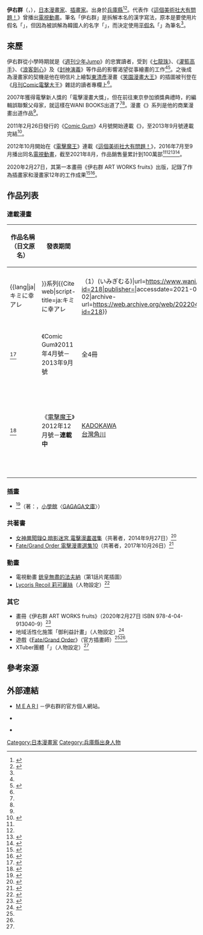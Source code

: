 {{multiple issues|
{{Notability Unreferenced|time=2016-12-09T18:14:07+00:00}}
{{Primarysources|time=2016-12-09T18:14:07+00:00}}
}}
{{Infobox comics creator
| 名稱 = 伊右群
| 外文名 = 
| 外文 = 
| 圖片 = 
| 圖片尺寸 = 
| 圖片簡介 = 
| 本名 = 
| 日文名稱 = いみぎむる
| 平假名 = 
| 羅馬拼音 = Imigimuru
| 筆名 = 
| 出生日期 = 11月29日
| 出生地點 = {{JPN}}[[兵庫縣|兵庫縣]]
| 逝世日期 = 
| 逝世地點 = 
| 國籍 = {{JPN}}
| 職業 = [[漫畫家|漫畫家]]、[[插畫家|插畫家]]
| 稱號 = 
| 活動開始 = 
| 活動結束 = 
| 類型 = 
| 代表作 = 《[[這個美術社大有問題！|這個美術社大有問題！]]》
| 合作人 = 
| 配偶 = 
| 兒女 = 
| 親屬 = 
| 獎項 = 電擊漫畫大獎（2007年）
| 簽名 = 
| 網站 = [http://www.geocities.jp/ayac2006/ M E A R I]　{{ja icon}}
| module = 
}}
{{japanese|japanese=いみぎむる|kana=|romaji=Imigimuru}}
'''伊右群'''（{{lang-ja|いみぎむる}}，{{bd||11月29日<ref>{{Cite web|title=伊右群|url=https://www.pixiv.net/users/39265042|website=[[pixiv|pixiv]]|accessdate=2021-09-03|language=ja}}</ref>||}}），[[日本|日本]][[漫畫家|漫畫家]]、[[插畫家|插畫家]]。出身於[[兵庫縣|兵庫縣]]<ref name=":0">{{Cite web|script-title=ja:いみぎむる インタビュー｜TOPPA!!（トッパ·闇鍋的WEBメディア）|url=https://toppamedia.com/interview-2020-6-imigimuru/|website=toppamedia.com|accessdate=2021-09-03|language=ja|archive-date=2021-09-03|archive-url=https://web.archive.org/web/20210903131535/https://toppamedia.com/interview-2020-6-imigimuru/}}</ref><ref name=":1">{{Cite web|script-title=ja:「電撃マオウ」連載中『この美術部には問題がある！』TVアニメ化決定！|url=http://prtimes.jp/main/html/rd/p/000001853.000007006.html|website=PR TIMES|accessdate=2021-09-03|language=ja|archive-date=2022-04-02|archive-url=https://web.archive.org/web/20220402222313/https://prtimes.jp/main/html/rd/p/000001853.000007006.html}}</ref>。代表作《[[這個美術社大有問題！|這個美術社大有問題！]]》曾播出[[電視動畫|電視動畫]]。筆名「伊右群」是拆解本名的漢字寫法，原本是要使用片假名「{{lang|ja|イミギムル}}」，但因為被誤解為韓國人的名字「{{lang|ja|イ·ミギムル}}」，而決定使用[[平假名|平假名]]「{{lang|ja|いみぎむる}}」為筆名<ref name=":0" />。

== 來歷 ==
伊右群從小學時期就是《[[週刊少年Jump|週刊少年Jump]]》的忠實讀者，受到《[[七龍珠|七龍珠]]》、《[[灌籃高手|灌籃高手]]》、《[[浪客劍心|浪客劍心]]》及《[[封神演義_(漫畫)|封神演義]]》等作品的影響渴望從事繪畫的工作<ref name=":0" /><ref name=":2">{{Cite web|script-title=ja:【インタビュー】『この美術部には問題がある！』いみぎむる「宇佐美さんが赤面している顔は可愛い」|url=https://media.comicspace.jp/archives/14107|work={{lang|ja|コミスペ！}}|accessdate=2021-09-03|language=ja|archive-date=2021-10-03|archive-url=https://web.archive.org/web/20211003042413/https://media.comicspace.jp/archives/14107}}</ref>。之後成為漫畫家的契機是他在明信片上繪製[[東清彥|東清彥]]漫畫《[[笑園漫畫大王|笑園漫畫大王]]》的插圖被刊登在《[[月刊Comic電擊大王|月刊Comic電擊大王]]》雜誌的讀者專欄上<ref name=":2" />。

2007年獲得電擊新人獎的「電擊漫畫大獎」，但在前往東京參加頒獎典禮時，{{link-ja|WANI BOOKS|ワニブックス}}的編輯誤聯繫父母家，就這樣在WANI BOOKS出道了<ref name=":1" /><ref name=":2" />。漫畫《{{lang|ja|キミに幸アレ!!}}》系列是他的商業漫畫出道作品<ref name=":0" />。

2011年2月26日發行的《[[Comic_Gum|Comic Gum]]》4月號開始連載《{{link-ja|齋藤同學的超能力情結|サイトーくんは超能力者らしい}}》，至2013年9月號連載完結<ref>{{Cite web|script-title=ja:いみぎむる新連載「サイトーくんは超能力者らしい」始動|url=https://natalie.mu/comic/news/45599|work=[[Natalie_(網站)|Comic Natalie]]|publisher=Natasha|date=2011-02-26|accessdate=2021-09-03|language=ja|archive-date=2022-04-02|archive-url=https://web.archive.org/web/20220402225127/https://natalie.mu/comic/news/45599}}</ref>。

2012年10月開始在《[[電擊魔王|電擊魔王]]》連載《[[這個美術社大有問題！|這個美術社大有問題！]]》，2016年7月至9月播出同名[[電視動畫|電視動畫]]，截至2021年8月，作品銷售量累計到100萬部<ref name=":1" /><ref name=":2" /><ref>{{Cite web|script-title=ja:シリーズ累計100万部突破『この美術部には問題がある！』コミックス第14巻が本日8月27日発売|url=https://dengekionline.com/articles/91008|work=[[電擊魔王|電擊魔王]]|publisher=電擊Online|accessdate=2021-09-03|language=ja|archive-date=2021-10-06|archive-url=https://web.archive.org/web/20211006161337/https://dengekionline.com/articles/91008/}}</ref><ref>{{Cite web|script-title=ja:「この美術部には問題がある！」特設サイト|url=http://maoh.dengeki.com/konobi/work=電擊魔王|accessdate=2021-09-03|language=ja}}</ref>。

2020年2月27日，其第一本畫冊《伊右群 ART WORKS fruits》出版，記錄了作為插畫家和漫畫家12年的工作成果<ref>{{Cite web|script-title=ja:「この美術部には問題がある！」いみぎむる氏の画業12年分を収めた初画集「いみぎむる ART WORKS fruits」が発売｜ゲーム情報サイト Gamer|url=https://www.gamer.ne.jp/news/202002270103/|work=Gamer|accessdate=2021-09-03|language=ja|archive-date=2022-05-21|archive-url=https://web.archive.org/web/20220521093940/https://www.gamer.ne.jp/news/202002270103/}}</ref><ref name=":3">{{Cite web|script-title=ja:『この美術部には問題がある！』いみぎむるの初画集が2020年2月27日に発売決定、予約受付中！|url=https://dengekionline.com/articles/19867|website=電擊Online|accessdate=2021-09-03|language=ja|archive-date=2021-09-03|archive-url=https://web.archive.org/web/20210903155906/https://dengekionline.com/articles/19867/}}</ref>。

== 作品列表 ==
=== 連載漫畫 ===
{|class="wikitable" style="font-size:small"
!作品名稱（日文原名）!!發表期間!!出版社!!冊數!!備註
|-
|{{lang|ja|キミに幸アレ!!}}系列<ref>{{Cite web|script-title=ja:キミに幸アレ!!（1）(いみぎむる)|url=https://www.wani.co.jp/event.php?id=218|publisher={{link-ja|WANI BOOKS|ワニブックス}}|accessdate=2021-09-03|language=ja|archive-date=2022-04-02|archive-url=https://web.archive.org/web/20220402225637/https://www.wani.co.jp/event.php?id=218}}</ref>||《[[Comic_Gum|Comic Gum]]》連載，詳細時間不詳||rowspan="2"|{{flagicon|JPN}} {{link-ja|WANI BOOKS|ワニブックス}}||全2冊||rowspan="2"|－
|-
|{{nihongo|{{link-ja|齋藤同學的超能力情結|サイトーくんは超能力者らしい}}|サイトーくんは超能力者らしい}}<ref>{{Cite web|script-title=ja:サイトーくんは超能力者らしい（1）(いみぎむる)|url=https://www.wani.co.jp/event.php?id=3215|publisher=WANI BOOKS|accessdate=2021-09-03|language=ja|archive-date=2022-04-02|archive-url=https://web.archive.org/web/20220402225639/https://www.wani.co.jp/event.php?id=3215}}</ref>||《Comic Gum》2011年4月號－2013年9月號||全4冊
|-
|{{nihongo|[[這個美術社大有問題！|這個美術社大有問題！]]|この美術部には問題がある！}}<ref>{{Cite web|title=這個美術社大有問題！1|url=https://www.kadokawa.co.jp/product/311866200000/|publisher=KADOKAWA|accessdate=2021-09-03|language=ja|archive-date=2021-09-03|archive-url=https://web.archive.org/web/20210903131544/https://www.kadokawa.co.jp/product/311866200000/}}</ref>||《[[電擊魔王|電擊魔王]]》2012年12月號－'''連載中'''||{{flagicon|JPN}} [[KADOKAWA|KADOKAWA]]<br />{{flagicon|TWN}} [[台灣角川|台灣角川]]||已發行14冊<br />（{{As of|2021|8|27}}）||2016年7月至9月播出同名電視動畫。
|}

=== 插畫 ===
* {{nihongo|[[敗北女角太多了！|敗北女角太多了！]]|負けヒロインが多すぎる！}}<ref>{{Cite web|script-title=ja:負けヒロインが多すぎる！|url=https://www.shogakukan.co.jp/books/09453017|publisher=[[小學館|小學館]]|date=2021-07-21|accessdate=2021-09-03|language=ja}}</ref>（著：{{link-ja|雨森焚火|雨森たきび}}，[[小學館|小學館]]〈[[GAGAGA文庫|GAGAGA文庫]]〉）

=== 共著書 ===
* [[女神異聞錄Q_暗影迷宮|女神異聞錄Q 暗影迷宮 電擊漫畫選集]]（共著者，2014年9月27日）<ref>{{Cite web|title=女神異聞錄Q 暗影迷宮 電擊漫畫選集|url=https://www.kadokawa.co.jp/product/312124300000/publisher=KADOKAWA|accessdate=2021-09-03|language=ja|archive-date=2022-04-02|archive-url=https://web.archive.org/web/20220402232006/https://www.kadokawa.co.jp/product/312124300000/publisher=KADOKAWA}}</ref>
* [[Fate/Grand_Order|Fate/Grand Order 電擊漫畫選集10]]（共著者，2017年10月26日）<ref>{{Cite web|title=Fate/Grand Order 電擊漫畫選集10|url=https://www.kadokawa.co.jp/product/321707000231/publisher=KADOKAWA|accessdate=2021-09-03|language=ja|archive-date=2022-04-02|archive-url=https://web.archive.org/web/20220402230636/https://www.kadokawa.co.jp/product/321707000231/publisher=KADOKAWA}}</ref>

=== 動畫 ===
* 電視動畫 [[銃皇無盡的法夫納|銃皇無盡的法夫納]]（第1話片尾插圖）
* [[Lycoris_Recoil_莉可麗絲|Lycoris Recoil 莉可麗絲]]（人物設定）<ref>{{Cite web|url=https://natalie.mu/comic/news/460117|script-title=ja:「SAO」「WORKING!!」キャラデザを務めた足立慎吾の初監督アニメ、いみぎむる参加9|work=Comic Natalie|publisher=Natasha|date=2021-12-31|accessdate=2021-12-31|language=ja|archive-date=2022-01-01|archive-url=https://web.archive.org/web/20220101091153/https://natalie.mu/comic/news/460117}}</ref>

=== 其它 ===
* 畫冊《伊右群 ART WORKS fruits》（2020年2月27日 ISBN 978-4-04-913040-9）<ref>{{Cite web|script-title=ja:いみぎむる ART WORKS fruits|url=https://www.kadokawa.co.jp/product/321910000449/|publisher=KADOKAWA|accessdate=2021-09-03|language=ja|archive-date=2022-04-02|archive-url=https://web.archive.org/web/20220402222311/https://www.kadokawa.co.jp/product/321910000449/}}</ref>
* 地域活性化施策「御利益計畫」（人物設定）<ref>{{Cite web|title=御利益計畫|url=https://fantasyeden.co.jp/goriyaku/|publisher=Fantasy Eden|accessdate=2021-09-03|language=ja|archive-date=2021-09-03|archive-url=https://web.archive.org/web/20210903131536/https://fantasyeden.co.jp/goriyaku/}}</ref>
* 遊戲《[[Fate/Grand_Order|Fate/Grand Order]]》（官方插畫師）<ref name=":0" /><ref name=":3" />。
* XTuber團體「{{lang|ja|ナギナミちゃんねる}}」（人物設定）<ref name=":0" />

== 參考來源 ==
{{reflist}}

== 外部連結 ==
* [https://web.archive.org/web/20161220141657/http://www.geocities.jp/ayac2006/ M E A R I] {{ja icon}}－伊右群的官方個人網站。
* {{Pixiv|id=39265042}} {{ja icon}}
* {{Twitter|imigimuru}} {{ja icon}}

{{Normdaten}}
{{DEFAULTSORT:Imigimuru}}
[[Category:日本漫畫家|Category:日本漫畫家]]
[[Category:兵庫縣出身人物|Category:兵庫縣出身人物]]